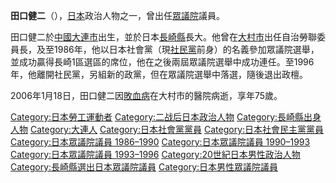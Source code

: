 {{Infobox Officeholder
| name  = 田口 健二
| original_name = 
| native_name_lang =
| image = 
| imagesize = 
| caption = 
| country = {{JPN}}
| office2 = {{JPN}}[[眾議院_(日本)|眾議院]]議員
|term_start2  = 1986年6月3日
|term_end2   = 1996年9月27日
|predecessor2 = 
|successor2  = 選區廢除
|constituency2= {{link-ja|長崎縣第1區 (中選舉區)|長崎県第1区 (中選挙区)|長崎縣第1區}}
|birth_date = {{birth date|1930|9|20}}
|birth_place = {{EOJ}}[[關東州|關東州]][[大連市|大連市]]<br>（現{{CHN}}[[遼寧省|遼寧省]][[大連市|大連市]]）
|death_date = {{death date and age|2006|1|18|1930|9|20}}
|death_place = {{JPN}}[[長崎縣|長崎縣]][[大村市|大村市]]
|native_place = 
|parents = 
|relatives = 
|spouse = 
|party = （[[日本社会党|日本社会党]]→）<br />（[[社会民主党_(日本)|社会民主党]]→）<br />[[民主黨_(日本1996年)|民主黨]]
|alma_mater   = {{link-ja|長崎縣立大村高級中學|長崎県立大村高等学校}}
|website      = 
}}
{{Japanese|japanese=田口 健二|kana=たぐち けんじ|romaji=Taguchi Kenji}}
'''田口健二'''（{{bd|1930年|9月20日|2006年|1月18日|catIdx=Taguchi, Kenji}}），[[日本|日本]]政治人物之一，曾出任[[日本眾議院|眾議院]]議員。

田口健二於[[中國|中國]][[大連市|大連市]]出生，並於日本[[長崎縣|長崎縣]]長大。他曾在[[大村市|大村市]]出任自治勞聯委員長，及至1986年，他以日本社會黨（現[[社会民主党_(日本)|社民黨]]前身）的名義參加眾議院選舉，並成功贏得長崎1區選區的席位，他在之後兩屆眾議院選舉中成功連任。至1996年，他離開社民黨，另組新的政黨，但在眾議院選舉中落選，隨後退出政檀。

2006年1月18日，田口健二因[[敗血病|敗血病]]在大村市的醫院病逝，享年75歲。

{{Japan-poli-bio-stub}}

{{DEFAULTSORT:Taguchi, Kenji}}
[[Category:日本勞工運動者|Category:日本勞工運動者]]
[[Category:二战后日本政治人物|Category:二战后日本政治人物]]
[[Category:長崎縣出身人物|Category:長崎縣出身人物]]
[[Category:大連人|Category:大連人]]
[[Category:日本社會黨黨員|Category:日本社會黨黨員]]
[[Category:日本社會民主黨黨員|Category:日本社會民主黨黨員]]
[[Category:日本眾議院議員_1986–1990|Category:日本眾議院議員 1986–1990]]
[[Category:日本眾議院議員_1990–1993|Category:日本眾議院議員 1990–1993]]
[[Category:日本眾議院議員_1993–1996|Category:日本眾議院議員 1993–1996]]
[[Category:20世紀日本男性政治人物|Category:20世紀日本男性政治人物]]
[[Category:長崎縣選出日本眾議院議員|Category:長崎縣選出日本眾議院議員]]
[[Category:日本男性眾議院議員|Category:日本男性眾議院議員]]
